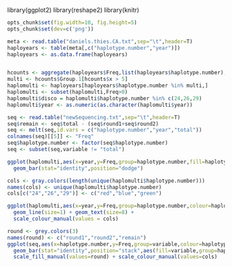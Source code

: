library(ggplot2)
library(reshape2)
library(knitr)
```r
opts_chunk$set(fig.width=10, fig.height=5)
opts_chunk$set(dev=c('png'))


``` 

```r
meta <- read.table("daniels.thies.CA.txt",sep="\t",header=T)
haployears <- table(meta[,c("haplotype.number","year")])
haployears <- as.data.frame(haployears)


hcounts <- aggregate(haployears$Freq,list(haployears$haplotype.number),FUN=sum)
multi <- hcounts$Group.1[hcounts$x > 5]
haplomulti <- haployears[haployears$haplotype.number %in% multi,]
haplomulti <- subset(haplomulti,Freq>0)
haplomulti$disco = haplomulti$haplotype.number %in% c(24,26,29)
haplomulti$year <- as.numeric(as.character(haplomulti$year))
```

```r
seq <- read.table("newSequencing.txt",sep="\t",header=T)
seq$remain <- seq$total - (seq$round1+seq$round2)
seq <- melt(seq,id.vars = c("haplotype.number","year","total"))
colnames(seq)[[5]] <- "Freq"
seq$haplotype.number <- factor(seq$haplotype.number)
seq <- subset(seq,variable != "total")
```


```r

ggplot(haplomulti,aes(x=year,y=Freq,group=haplotype.number,fill=haplotype.number)) + 
  geom_bar(stat="identity",position="dodge")

cols <- gray.colors(length(unique(haplomulti$haplotype.number)))
names(cols) <- unique(haplomulti$haplotype.number)
cols[c("24","26","29")] <- c("red","blue","green")

ggplot(haplomulti,aes(x=year,y=Freq,group=haplotype.number,colour=haplotype.number,label=haplotype.number)) + 
  geom_line(size=1) + geom_text(size=8) + 
  scale_colour_manual(values = cols)

round <- grey.colors(3)
names(round) <- c("round1","round2","remain")
ggplot(seq,aes(x=haplotype.number,y=Freq,group=variable,colour=haplotype.number)) + 
  geom_bar(stat="identity",position="stack",aes(fill=variable,group=haplotype.number)) + facet_grid(. ~ year) +
  scale_fill_manual(values=round) + scale_colour_manual(values=cols)

```